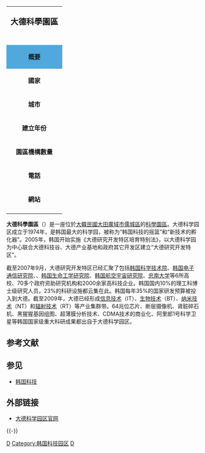{| class="infobox" style="width: 25em; font-size: 90%;" cellspacing="2"
| style="font-size: 130%;" align="center" colspan="2" | '''大德科學園區'''<br><small>{{lang|ko|대덕연구개발특구}}<br>{{lang|ko|大德硏究開發特區}}</small>
|-
! colspan="2" style="background: #51A8DD;" | '''概要'''
|-
|'''國家'''||{{KOR}}
|-
|'''城市'''||[[大田廣域市|大田廣域市]] [[儒城區|儒城區]]
|-
| '''建立年份''' ||1973年
|-
| '''園區機構數量'''||232
|-
| '''電話''' ||+81 042 8658800
|-
| '''網站'''|| https://dd.innopolis.or.kr{{Wayback|url=https://dd.innopolis.or.kr/ |date=20150123173601 }} 
|-
|}
{{Infobox Korean name
|hangul=대덕연구단지
|hanja=大德硏究團地
|rr=Daedeok Yeongu Danji
|mr=Taetŏk Yŏn'gu Tanji
}}
'''大德科學園區'''（{{lang-ko|대덕연구개발특구 / 大德硏究開發特區}}）是一座位於[[大韓民國|大韓民國]][[大田廣域市|大田廣域市]][[儒城區|儒城區]]的[[科學園區|科學園區]]。大德科学园区成立于1974年，是韩国最大的科学园，被称为“韩国科技的摇篮”和“新技术的孵化器”。2005年，韩国开始实施《大德研究开发特区培育特别法》，以大德科学园为中心联合大德科技谷、大德产业基地和政府其它开发区建立“大德研究开发特区”{{r|韩国|报告|page1=213|page2=153-155}}。

截至2007年9月，大德研究开发特区已经汇聚了包括[[韩国科学技术院|韩国科学技术院]]、[[韩国电子通信研究院|韩国电子通信研究院]]、{{link-en|韩国原子能研究院|Korea Atomic Energy Research Institute}}、[[韩国生命工学研究院|韩国生命工学研究院]]、[[韩国航空宇宙研究院|韩国航空宇宙研究院]]、[[忠南大学|忠南大学]]等6所高校、70多个政府资助研究机构和2000余家高科技企业。韩国国内10%的理工科博士级研究人员，23%的科研设施都云集在此。韩国每年35%的国家研发预算被投入到大德。截至2009年，大德已经形成[[信息技术|信息技术]]（IT）、[[生物技术|生物技术]]（BT）、[[纳米|纳米技术]]（NT）和[[辐射|辐射技术]]（RT）等产业集群带。64兆位芯片、断层摄像机、肾脏碎石机、黑猩猩基因组图、超薄膜分析技术、CDMA技术的商业化、阿里郎1号科学卫星等韩国国家级重大科研成果都出自于大德科学园区{{r|韩国|报告|page1=213|page2=153-155}}。

==参考文献==
{{Reflist|refs=
<ref name="报告">{{cite book |author=潘教峰主编 |coauthors= |title=《韩国科技创新态势分析报告》 |year=2010 |publisher=科学出版社 |location=北京|isbn=978-7-03-029842-3 }}</ref>
<ref name="韩国">{{cite book | language = | author = 董向荣 | coauthors =  | title=《韩国》| date =2009年5月 | location =北京 | publisher =社会科学文献出版社 | id = | ISBN = 9787509707326 | ref = }}</ref>
}}

==参见==
{{Portal box|韩国|科學|技術}}
* [[韩国科技|韩国科技]]

==外部链接==
*[https://dd.innopolis.or.kr/ 大德科学园区官网]{{Wayback|url=https://dd.innopolis.or.kr/ |date=20150123173601 }}

{{-}}
{{韩国主题}}
[[Category:大田廣域市大學|D]]
[[Category:韩国科技园区|Category:韩国科技园区]]
[[Category:韩国科技之最|D]]